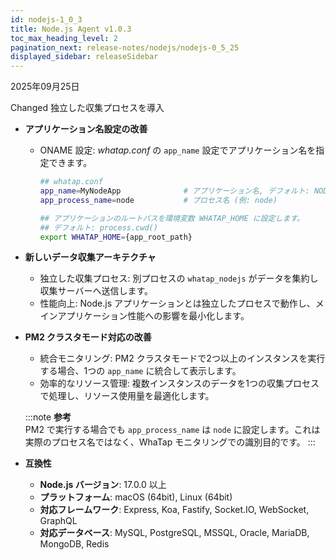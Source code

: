 ```yaml
---
id: nodejs-1_0_3
title: Node.js Agent v1.0.3
toc_max_heading_level: 2
pagination_next: release-notes/nodejs/nodejs-0_5_25
displayed_sidebar: releaseSidebar
---
```


2025年09月25日

<Status priority='1'>Changed</Status> 独立した収集プロセスを導入

- **アプリケーション名設定の改善**

    - ONAME 設定: *whatap.conf* の `app_name` 設定でアプリケーション名を指定できます。

        ```bash
        ## whatap.conf
        app_name=MyNodeApp              # アプリケーション名, デフォルト: NODE
        app_process_name=node           # プロセス名 (例: node)

        ## アプリケーションのルートパスを環境変数 WHATAP_HOME に設定します。
        ## デフォルト: process.cwd()
        export WHATAP_HOME={app_root_path}
        ```

- **新しいデータ収集アーキテクチャ**

    - 独立した収集プロセス: 別プロセスの `whatap_nodejs` がデータを集約し収集サーバーへ送信します。
    - 性能向上: Node.js アプリケーションとは独立したプロセスで動作し、メインアプリケーション性能への影響を最小化します。

- **PM2 クラスタモード対応の改善**

    - 統合モニタリング: PM2 クラスタモードで2つ以上のインスタンスを実行する場合、1つの `app_name` に統合して表示します。
    - 効率的なリソース管理: 複数インスタンスのデータを1つの収集プロセスで処理し、リソース使用量を最適化します。

    :::note
    **参考**  
    PM2 で実行する場合でも `app_process_name` は `node` に設定します。これは実際のプロセス名ではなく、WhaTap モニタリングでの識別目的です。
    :::

- **互換性**
    - **Node.js バージョン**: 17.0.0 以上
    - **プラットフォーム**: macOS (64bit), Linux (64bit)
    - **対応フレームワーク**: Express, Koa, Fastify, Socket.IO, WebSocket, GraphQL
    - **対応データベース**: MySQL, PostgreSQL, MSSQL, Oracle, MariaDB, MongoDB, Redis



<DownloadNode2 ver="1.0.3" />
